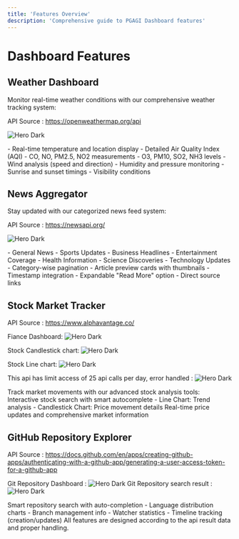 ```yaml
---
title: 'Features Overview'
description: 'Comprehensive guide to PGAGI Dashboard features'
---
```


# Dashboard Features

## Weather Dashboard

Monitor real-time weather conditions with our comprehensive weather tracking system:

API Source : https://openweathermap.org/api

<img
  className=""
  src="/images/w.png"
  alt="Hero Dark"
/>

<Card title="Weather Features">
  - Real-time temperature and location display
  - Detailed Air Quality Index (AQI)
    - CO, NO, PM2.5, NO2 measurements
    - O3, PM10, SO2, NH3 levels
  - Wind analysis (speed and direction)
  - Humidity and pressure monitoring
  - Sunrise and sunset timings
  - Visibility conditions
</Card>

## News Aggregator

Stay updated with our categorized news feed system:

API Source : https://newsapi.org/

<img
  className=""
  src="/images/n.png"
  alt="Hero Dark"
/>

<AccordionGroup>
  <Accordion title="News Categories">
    - General News
    - Sports Updates
    - Business Headlines
    - Entertainment Coverage
    - Health Information
    - Science Discoveries
    - Technology Updates
  </Accordion>

  <Accordion title="Features">
    - Category-wise pagination
    - Article preview cards with thumbnails
    - Timestamp integration
    - Expandable "Read More" option
    - Direct source links
  </Accordion>
</AccordionGroup>

## Stock Market Tracker

API Source : https://www.alphavantage.co/

Fiance Dashboard:
<img
  className=""
  src="/images/f.png"
  alt="Hero Dark"
/>

Stock Candlestick chart:
<img
  className=""
  src="/images/fc.png"
  alt="Hero Dark"
/>

Stock Line chart:
<img
  className=""
  src="/images/fl.png"
  alt="Hero Dark"
/>

This api has limit access of 25 api calls per day, error handled :
<img
  className=""
  src="/images/fe.png"
  alt="Hero Dark"
/>

<Frame>
  Track market movements with our advanced stock analysis tools:

  <Steps>
    <Step title="Search">
      Interactive stock search with smart autocomplete
    </Step>
    <Step title="Visualization">
      - Line Chart: Trend analysis
      - Candlestick Chart: Price movement details
    </Step>
    <Step title="Data">
      Real-time price updates and comprehensive market information
    </Step>
  </Steps>
</Frame>

## GitHub Repository Explorer

API Source : https://docs.github.com/en/apps/creating-github-apps/authenticating-with-a-github-app/generating-a-user-access-token-for-a-github-app

Git Repository Dashboard : 
<img
  className=""
  src="/images/g.png"
  alt="Hero Dark"
/>
Git Repository search result : 
<img
  className=""
  src="/images/gs.png"
  alt="Hero Dark"
/>

<CardGroup>
  <Card title="Search Functionality" icon="magnifying-glass">
    Smart repository search with auto-completion
  </Card>
  
  <Card title="Repository Analytics" icon="chart-mixed">
    - Language distribution charts
    - Branch management info
    - Watcher statistics
    - Timeline tracking (creation/updates)
  </Card>
</CardGroup>

<Note>
All features are designed according to the api result data and proper handling.
</Note>